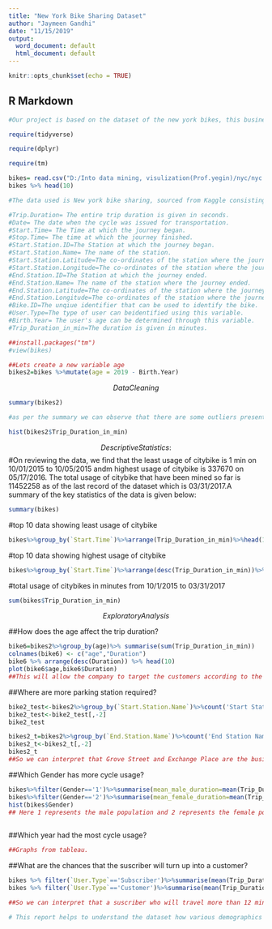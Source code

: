 ---
title: "New York Bike Sharing Dataset"
author: "Jaymeen Gandhi"
date: "11/15/2019"
output:
  word_document: default
  html_document: default
---

```{r setup, include=FALSE}
knitr::opts_chunk$set(echo = TRUE)
```

## R Markdown

```{r}
#Our project is based on the dataset of the new york bikes, this business has gained a lot of popularity in past few years as it decreases the traffic and is environment friendly.
```


```{r}
require(tidyverse)

require(dplyr)

require(tm)

bikes= read.csv("D:/Into data mining, visulization(Prof.yegin)/nyc/nyc.csv")
bikes %>% head(10)
```

```{r}
#The data used is New york bike sharing, sourced from Kaggle consisting of 735502 rows of information containing of various attributes of  collected daily from 2015 through 2017. Our dataset comprises of 17 variables out of which we will be focusing on a few important variables, namely time duration, age and user type.The variables are explained below:

#Trip.Duration= The entire trip duration is given in seconds.
#Date= The date when the cycle was issued for transportation.
#Start.Time= The Time at which the journey began.
#Stop.Time= The time at which the journey finished.
#Start.Station.ID=The Station at which the journey began.
#Start.Station.Name= The name of the station.
#Start.Station.Latitude=The co-ordinates of the station where the journey started.
#Start.Station.Longitude=The co-ordinates of the station where the journey started.
#End.Station.ID=The Station at which the journey ended.
#End.Station.Name= The name of the station where the journey ended.
#End.Station.Latitude=The co-ordinates of the station where the journey ended.
#End.Station.Longitude=The co-ordinates of the station where the journey ended.
#Bike.ID=The unqiue identifier that can be used to identify the bike.
#User.Type=The type of user can beidentified using this variable.
#Birth.Year= The user's age can be determined through this variable.
#Trip_Duration_in_min=The duration is given in minutes.
```


```{r}
##install.packages("tm")
#view(bikes)
```



```{r}
##Lets create a new variable age 
bikes2=bikes %>%mutate(age = 2019 - Birth.Year)
```




$$
Data Cleaning
$$


```{r}
summary(bikes2)
```

```{r}
#as per the summary we can observe that there are some outliers present in the data, but there are no missing values and hence we have to eliminate the outliers to make sure that it does not affect the prediction.

hist(bikes2$Trip_Duration_in_min)

```
$$Descriptive Statistics:$$
#On reviewing the data, we find that the least usage of citybike is 1 min on 10/01/2015 to 10/05/2015 andm highest usage of citybike is 337670 on 05/17/2016. The total usage of citybike that have been mined so far is 11452258 as of the last record of the dataset which is 03/31/2017.A summary of the key statistics of the data is given below:

```{r}
summary(bikes)
```

#top 10 data showing least usage of citybike
```{r}
bikes%>%group_by(`Start.Time`)%>%arrange(Trip_Duration_in_min)%>%head(10)
```
#top 10 data showing highest usage of citybike
```{r}
bikes%>%group_by(`Start.Time`)%>%arrange(desc(Trip_Duration_in_min))%>%head(10)
```
#total usage of citybikes in minutes from 10/1/2015 to 03/31/2017
```{r}
sum(bikes$Trip_Duration_in_min)
```

$$
Exploratory   Analysis
$$


##How does the age affect the trip duration?
```{r}
bike6=bikes2%>%group_by(age)%>% summarise(sum(Trip_Duration_in_min))
colnames(bike6) <- c("age","Duration")
bike6 %>% arrange(desc(Duration)) %>% head(10)
plot(bike6$age,bike6$Duration)
##This will allow the company to target the customers according to the age groups.
```


##Where are more parking station required?
```{r}

bike2_test<-bikes2%>%group_by(`Start.Station.Name`)%>%count('Start Station Name') %>% arrange(desc(n))%>% head(10)
bike2_test<-bike2_test[,-2]
bike2_test

bikes2_t=bikes2%>%group_by(`End.Station.Name`)%>%count('End Station Name') %>% arrange(desc(n))%>% head(10)
bikes2_t<-bikes2_t[,-2]
bikes2_t
##So we can interpret that Grove Street and Exchange Place are the busiest places for the cycles.So we need to install more bike parking station in these two places.
```


##Which Gender has more cycle usage?
```{r}
bikes%>%filter(Gender=='1')%>%summarise(mean_male_duration=mean(Trip_Duration_in_min))
bikes%>%filter(Gender=='2')%>%summarise(mean_female_duration=mean(Trip_Duration_in_min))
hist(bikes$Gender)
## Here 1 represents the male population and 2 represents the female population. So we can interpret that the bike company should target female consumers more than the male consumers.
  
```


##Which year had the most cycle usage?
```{r}
##Graphs from tableau.
```


##What are the chances that the suscriber will turn up into a customer?
```{r}
bikes %>% filter(`User.Type`=='Subscriber')%>%summarise(mean(Trip_Duration_in_min))
bikes %>% filter(`User.Type`=='Customer')%>%summarise(mean(Trip_Duration_in_min))

##So we can interpret that a suscriber who will travel more than 12 mins in a particular period will turn up into a customer.
```
```{r}
# This report helps to understand the dataset how various demographics and geographic locations affect the usage of cycles throughout the year. Establishing various types of relationships between attributes. At the end achiving the scope about which type of customers should be targetted by the company.
```


